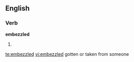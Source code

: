 
==English==

===Verb===
'''embezzled'''

# {{past of|[[embezzle]]}}

[[te:embezzled]]
[[vi:embezzled]]
gotten   or taken from someone